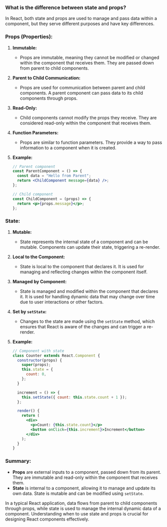 ### What is the difference between state and props?

In React, both state and props are used to manage and pass data within a component, but they serve different purposes and have key differences.

### Props (Properties):

1. **Immutable:**

   - Props are immutable, meaning they cannot be modified or changed within the component that receives them. They are passed down from parent to child components.

2. **Parent to Child Communication:**

   - Props are used for communication between parent and child components. A parent component can pass data to its child components through props.

3. **Read-Only:**

   - Child components cannot modify the props they receive. They are considered read-only within the component that receives them.

4. **Function Parameters:**

   - Props are similar to function parameters. They provide a way to pass information to a component when it is created.

5. **Example:**

   ```jsx
   // Parent component
   const ParentComponent = () => {
     const data = "Hello from Parent";
     return <ChildComponent message={data} />;
   };

   // Child component
   const ChildComponent = (props) => {
     return <p>{props.message}</p>;
   };
   ```

### State:

1. **Mutable:**

   - State represents the internal state of a component and can be mutable. Components can update their state, triggering a re-render.

2. **Local to the Component:**

   - State is local to the component that declares it. It is used for managing and reflecting changes within the component itself.

3. **Managed by Component:**

   - State is managed and modified within the component that declares it. It is used for handling dynamic data that may change over time due to user interactions or other factors.

4. **Set by `setState`:**

   - Changes to the state are made using the `setState` method, which ensures that React is aware of the changes and can trigger a re-render.

5. **Example:**

   ```jsx
   // Component with state
   class Counter extends React.Component {
     constructor(props) {
       super(props);
       this.state = {
         count: 0,
       };
     }

     increment = () => {
       this.setState({ count: this.state.count + 1 });
     };

     render() {
       return (
         <div>
           <p>Count: {this.state.count}</p>
           <button onClick={this.increment}>Increment</button>
         </div>
       );
     }
   }
   ```

### Summary:

- **Props** are external inputs to a component, passed down from its parent. They are immutable and read-only within the component that receives them.
- **State** is internal to a component, allowing it to manage and update its own data. State is mutable and can be modified using `setState`.

In a typical React application, data flows from parent to child components through props, while state is used to manage the internal dynamic data of a component. Understanding when to use state and props is crucial for designing React components effectively.
